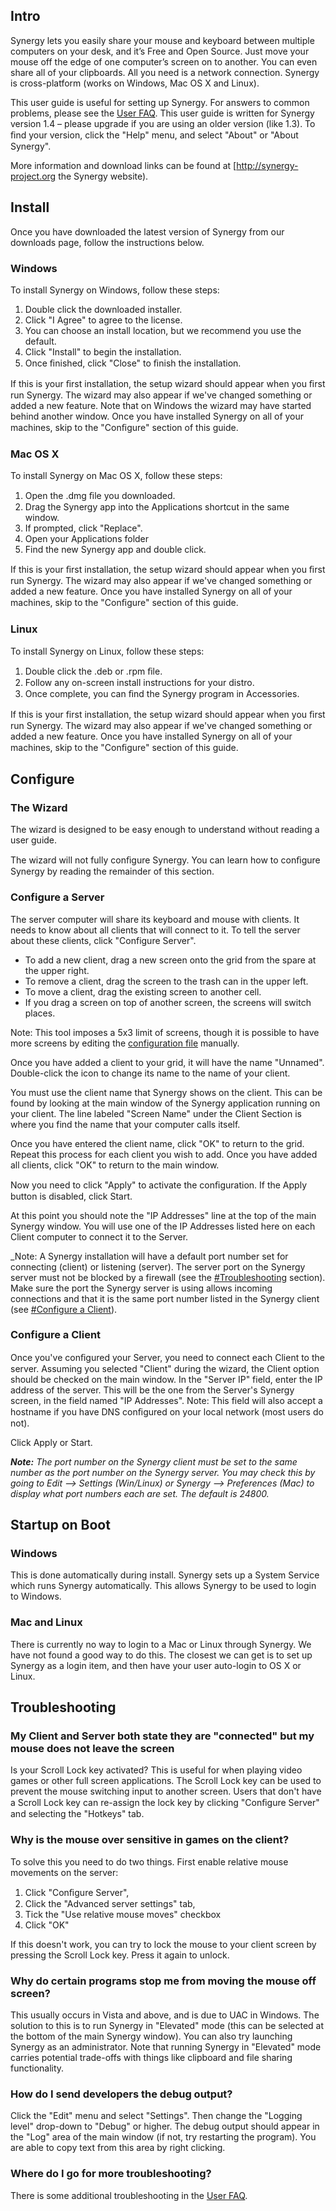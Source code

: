 ==Intro==

Synergy lets you easily share your mouse and keyboard between multiple computers on your desk, and it’s Free and Open Source. Just move your mouse off the edge of one computer’s screen on to another. You can even share all of your clipboards. All you need is a network connection. Synergy is cross-platform (works on Windows, Mac OS X and Linux).

This user guide is useful for setting up Synergy. For answers to common problems, please see the [[User FAQ]]. This user guide is written for Synergy version 1.4 – please upgrade if you are using an older version (like 1.3). To ﬁnd your version, click the "Help" menu, and select "About" or "About Synergy".

More information and download links can be found at [http://synergy-project.org the Synergy website).

==Install==

Once you have downloaded the latest version of Synergy from our downloads page, follow the instructions below.

===Windows===
To install Synergy on Windows, follow these steps:
# Double click the downloaded installer.
# Click "I Agree" to agree to the license.
# You can choose an install location, but we recommend you use the default.
# Click "Install" to begin the installation.
# Once ﬁnished, click "Close" to ﬁnish the installation.

If this is your ﬁrst installation, the setup wizard should appear when you ﬁrst run Synergy. The wizard may also appear if we've changed something or added a new feature. Note that on Windows the wizard may have started behind another window. Once you have installed Synergy on all of your machines, skip to the "Conﬁgure" section of this guide.

===Mac OS X===
To install Synergy on Mac OS X, follow these steps:
# Open the .dmg ﬁle you downloaded.
# Drag the Synergy app into the Applications shortcut in the same window.
# If prompted, click "Replace".
# Open your Applications folder
# Find the new Synergy app and double click.

If this is your ﬁrst installation, the setup wizard should appear when you ﬁrst run Synergy. The wizard may also appear if we've changed something or added a new feature. Once you have installed Synergy on all of your machines, skip to the "Conﬁgure" section of this guide.

===Linux===
To install Synergy on Linux, follow these steps:
# Double click the .deb or .rpm ﬁle.
# Follow any on-screen install instructions for your distro.
# Once complete, you can ﬁnd the Synergy program in Accessories.

If this is your first installation, the setup wizard should appear when you ﬁrst run Synergy. The wizard may also appear if we've changed something or added a new feature. Once you have installed Synergy on all of your machines, skip to the "Conﬁgure" section of
this guide.

==Configure==

===The Wizard===
The wizard is designed to be easy enough to understand without reading a user guide.

The wizard will not fully conﬁgure Synergy. You can learn how to conﬁgure Synergy by reading the remainder of this section.

===Configure a Server===

The server computer will share its keyboard and mouse with clients. It needs to know about all clients that will connect to it. To tell the server about these clients, click "Configure Server".

* To add a new client, drag a new screen onto the grid from the spare at the upper right.
* To remove a client, drag the screen to the trash can in the upper left.
* To move a client, drag the existing screen to another cell.
* If you drag a screen on top of another screen, the screens will switch places.
Note: This tool imposes a 5x3 limit of screens, though it is possible to have more screens
by editing the [[Text Config|configuration file]] manually.

Once you have added a client to your grid, it will have the name "Unnamed". Double-click the icon to change its name to the name of your client.

You must use the client name that Synergy shows on the client. This can be found by looking at the main window of the Synergy application running on your client. The line labeled "Screen Name" under the Client Section is where you find the name that your computer calls itself.

Once you have entered the client name, click "OK" to return to the grid. Repeat this process for each client you wish to add. Once you have added all clients, click "OK" to return to the main window.

Now you need to click "Apply" to activate the conﬁguration. If the Apply button is disabled, click Start.

At this point you should note the "IP Addresses" line at the top of the main Synergy window. You will use one of the IP Addresses listed here on each Client computer to connect it to the Server.

_Note: A Synergy installation will have a default port number set for connecting (client) or listening (server). The server port on the Synergy server must not be blocked by a firewall (see the [[#Troubleshooting]] section). Make sure the port the Synergy server is using allows incoming connections and that it is the same port number listed in the Synergy client (see [[#Configure a Client]]).

===Configure a Client===
Once you've conﬁgured your Server, you need to connect each Client to the server. Assuming you selected "Client" during the wizard, the Client option should be checked on the main window. In the "Server IP" field, enter the IP address of the server. This will be the one from the Server's Synergy screen, in the field named "IP Addresses".
Note: This field will also accept a hostname if you have DNS conﬁgured on your local network (most users do not).

Click Apply or Start.

'''''Note:''''' ''The port number on the Synergy client must be set to the same number as the port number on the Synergy server. You may check this by going to Edit --> Settings (Win/Linux) or Synergy --> Preferences (Mac) to display what port numbers each are set. The default is 24800.''

==Startup on Boot==

===Windows===
This is done automatically during install. Synergy sets up a System Service which runs Synergy automatically. This allows Synergy to be used to login to Windows.

===Mac and Linux===
There is currently no way to login to a Mac or Linux through Synergy. We have not found a good way to do this. The closest we can get is to set up Synergy as a login item, and then have your user auto-login to OS X or Linux.

==Troubleshooting==

===My Client and Server both state they are "connected" but my mouse does not leave the screen===
Is your Scroll Lock key activated? This is useful for when playing video games or other full screen applications. The Scroll Lock key can be used to prevent the mouse switching input to another screen. Users that don't have a Scroll Lock key can re-assign the lock key by clicking "Conﬁgure Server" and selecting the "Hotkeys" tab.

===Why is the mouse over sensitive in games on the client?===
To solve this you need to do two things.
First enable relative mouse movements on the server:
# Click "Conﬁgure Server",
# Click the "Advanced server settings" tab,
# Tick the "Use relative mouse moves" checkbox
# Click "OK"
If this doesn't work, you can try to lock the mouse to your client screen by pressing the Scroll Lock key. Press it again to unlock.

===Why do certain programs stop me from moving the mouse off screen?===
This usually occurs in Vista and above, and is due to UAC in Windows. The solution to this is to run Synergy in "Elevated" mode (this can be selected at the bottom of the main Synergy window). You can also try launching Synergy as an administrator. Note that running Synergy in "Elevated" mode carries potential trade-offs with things like clipboard and file sharing functionality.

===How do I send developers the debug output?===
Click the "Edit" menu and select "Settings". Then change the "Logging level" drop-down to "Debug" or higher. The debug output should appear in the "Log" area of the main window (if not, try restarting the program). You are able to copy text from this area by right clicking.

===Where do I go for more troubleshooting?===
There is some additional troubleshooting in the [[User FAQ]].